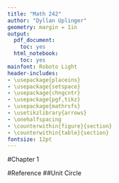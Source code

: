 ```yaml
---
title: "Math 242"
author: "Dyllan Uplinger"
geometry: margin = 1in
output:
  pdf_document:
    toc: yes
  html_notebook:
    toc: yes
mainfont: Roboto Light
header-includes:
- \usepackage{placeins}
- \usepackage{setspace}
- \usepackage{chngcntr}
- \usepackage{pgf,tikz}
- \usepackage{mathrsfs}
- \usetikzlibrary{arrows}
- \onehalfspacing
- \counterwithin{figure}{section}
- \counterwithin{table}{section}
fontsize: 12pt
---
```


#Chapter 1
\definecolor{sexdts}{rgb}{0.1803921568627451,0.49019607843137253,0.19607843137254902}\definecolor{cqcqcq}{rgb}{0.7529411764705882,0.7529411764705882,0.7529411764705882}\begin{tikzpicture}[line cap=round,line join=round,>=triangle 45,x=1cm,y=1cm]\draw [color=cqcqcq,, xstep=1cm,ystep=2cm] (-9.86,-14.512143000000004) grid (9.86,14.512143000000004);\draw[->,color=black] (-9.86,0) -- (9.86,0);\foreach \x in {-9,-8,-7,-6,-5,-4,-3,-2,-1,1,2,3,4,5,6,7,8,9}\draw[shift={(\x,0)},color=black] (0pt,2pt) -- (0pt,-2pt) node[below] {\footnotesize $\x$};\draw[->,color=black] (0,-14.512143000000004) -- (0,14.512143000000004);\foreach \y in {-14,-12,-10,-8,-6,-4,-2,2,4,6,8,10,12,14}\draw[shift={(0,\y)},color=black] (2pt,0pt) -- (-2pt,0pt) node[left] {\footnotesize $\y$};\draw[color=black] (0pt,-10pt) node[right] {\footnotesize $0$};\clip(-9.86,-14.512143000000004) rectangle (9.86,14.512143000000004);\draw[line width=2pt,color=sexdts,smooth,samples=100,domain=-9.860000000000001:9.860000000000001] plot(\x,{(\x)});\end{tikzpicture}

#Reference
##Unit Circle
